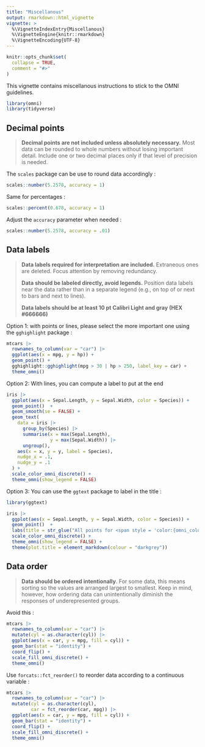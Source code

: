 ```yaml
---
title: "Miscellanous"
output: rmarkdown::html_vignette
vignette: >
  %\VignetteIndexEntry{Miscellanous}
  %\VignetteEngine{knitr::rmarkdown}
  %\VignetteEncoding{UTF-8}
---
```


```r
knitr::opts_chunk$set(
  collapse = TRUE,
  comment = "#>"
)
```

This vignette contains miscellanous instructions to stick to the OMNI guidelines.

```r
library(omni)
library(tidyverse)
```

## Decimal points

> **Decimal points are not included unless absolutely necessary.** Most data can be rounded to whole numbers without losing important detail. Include one or two decimal places only if that level of precision is needed.

The `scales` package can be use to round data accordingly :

```r
scales::number(5.2578, accuracy = 1)
```

Same for percentages :

```r
scales::percent(0.678, accuracy = 1)
```

Adjust the `accuracy` parameter when needed :

```r
scales::number(5.2578, accuracy = .01)
```

## Data labels

> **Data labels required for interpretation are included.** Extraneous ones are deleted. Focus attention by removing redundancy. 
>
> **Data should be labeled directly, avoid legends.** Position data labels near the data rather than in a separate legend (e.g., on top of or next to bars and next to lines).
>
> **Data labels should be at least 10 pt Calibri Light and gray (HEX #666666)**

Option 1: with points or lines, please select the more important one using the `gghighlight` package :

```r
mtcars |>
  rownames_to_column(var = "car") |>
  ggplot(aes(x = mpg, y = hp)) +  
  geom_point() +
  gghighlight::gghighlight(mpg > 30 | hp > 250, label_key = car) +
  theme_omni() 
```

Option 2: With lines, you can compute a label to put at the end

```r
iris |>
  ggplot(aes(x = Sepal.Length, y = Sepal.Width, color = Species)) +
  geom_point()  +
  geom_smooth(se = FALSE) +
  geom_text(
    data = iris |>
      group_by(Species) |>
      summarise(x = max(Sepal.Length),
                y = max(Sepal.Width)) |>
      ungroup(),
    aes(x = x, y = y, label = Species),
    nudge_x = .1,
    nudge_y = .1
  ) +
  scale_color_omni_discrete() +
  theme_omni(show_legend = FALSE) 
```

Option 3: You can use the `ggtext` package to label in the title :

```r
library(ggtext)

iris |>
  ggplot(aes(x = Sepal.Length, y = Sepal.Width, color = Species)) +
  geom_point()  +
  labs(title = str_glue("All points for <span style = 'color:{omni_colors('Dark Blue')}'>setosa</span>,<span style = 'color:{omni_colors('Light Blue')}'>versicolor</span> and <span style = 'color:{omni_colors('Tan')}'>virginica</span>")) +
  scale_color_omni_discrete() +
  theme_omni(show_legend = FALSE) +
  theme(plot.title = element_markdown(colour = "darkgrey"))
```

## Data order

> **Data should be ordered intentionally**. For some data, this means sorting so the values are arranged largest to smallest. Keep in mind, however, how ordering data can unintentionally diminish the responses of underepresented groups. 

Avoid this :

```r
mtcars |> 
  rownames_to_column(var = "car") |> 
  mutate(cyl = as.character(cyl)) |> 
  ggplot(aes(x = car, y = mpg, fill = cyl)) +
  geom_bar(stat = "identity") +
  coord_flip() +
  scale_fill_omni_discrete() +
  theme_omni()
```

Use `forcats::fct_reorder()` to reorder data according to a continuous variable :

```r
mtcars |> 
  rownames_to_column(var = "car") |> 
  mutate(cyl = as.character(cyl),
         car = fct_reorder(car, mpg)) |> 
  ggplot(aes(x = car, y = mpg, fill = cyl)) +
  geom_bar(stat = "identity") +
  coord_flip() +
  scale_fill_omni_discrete() +
  theme_omni()
```


